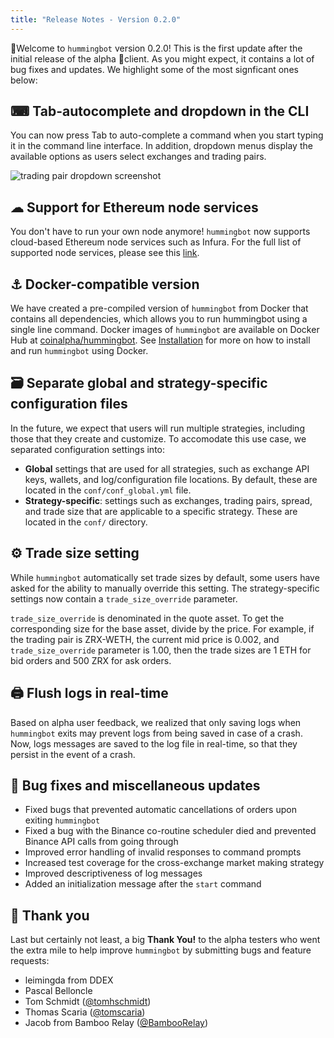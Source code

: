 ```yaml
---
title: "Release Notes - Version 0.2.0"
---
```


🚀Welcome to `hummingbot` version 0.2.0! This is the first update after the initial release of the alpha 🐣client. As you might expect, it contains a lot of bug fixes and updates. We highlight some of the most signficant ones below:

## ⌨ Tab-autocomplete and dropdown in the CLI

You can now press Tab to auto-complete a command when you start typing it in the command line interface. In addition, dropdown menus display the available options as users select exchanges and trading pairs.

![trading pair dropdown screenshot](/assets/img/trading-pair-dropdown.png)

## ☁ Support for Ethereum node services

You don't have to run your own node anymore! `hummingbot` now supports cloud-based Ethereum node services such as Infura. For the full list of supported node services, please see this [link](/faq-technical/#option-2-third-party-providers).

## ⚓ Docker-compatible version

We have created a pre-compiled version of `hummingbot` from Docker that contains all dependencies, which allows you to run hummingbot using a single line command. Docker images of `hummingbot` are available on Docker Hub at [coinalpha/hummingbot](https://hub.docker.com/r/coinalpha/hummingbot). See [Installation](/installation/#option-1-run-hummingbot-using-docker) for more on how to install and run `hummingbot` using Docker.

## 🗃 Separate global and strategy-specific configuration files

In the future, we expect that users will run multiple strategies, including those that they create and customize. To accomodate this use case, we separated configuration settings into:

- **Global** settings that are used for all strategies, such as exchange API keys, wallets, and log/configuration file locations. By default, these are located in the `conf/conf_global.yml` file.
- **Strategy-specific**: settings such as exchanges, trading pairs, spread, and trade size that are applicable to a specific strategy. These are located in the `conf/` directory.

## ⚙ Trade size setting

While `hummingbot` automatically set trade sizes by default, some users have asked for the ability to manually override this setting. The strategy-specific settings now contain a `trade_size_override` parameter.

`trade_size_override` is denominated in the quote asset. To get the corresponding size for the base asset, divide by the price. For example, if the trading pair is ZRX-WETH, the current mid price is 0.002, and `trade_size_override` parameter is 1.00, then the trade sizes are 1 ETH for bid orders and 500 ZRX for ask orders.

## 🖨 Flush logs in real-time

Based on alpha user feedback, we realized that only saving logs when `hummingbot` exits may prevent logs from being saved in case of a crash. Now, logs messages are saved to the log file in real-time, so that they persist in the event of a crash.

## 🐞 Bug fixes and miscellaneous updates

- Fixed bugs that prevented automatic cancellations of orders upon exiting `hummingbot`
- Fixed a bug with the Binance co-routine scheduler died and prevented Binance API calls from going through
- Improved error handling of invalid responses to command prompts
- Increased test coverage for the cross-exchange market making strategy
- Improved descriptiveness of log messages
- Added an initialization message after the `start` command

## 🙏 Thank you

Last but certainly not least, a big **Thank You!** to the alpha testers who went the extra mile to help improve `hummingbot` by submitting bugs and feature requests:

- leimingda from DDEX
- Pascal Belloncle
- Tom Schmidt ([@tomhschmidt](https://twitter.com/tomhschmidt))
- Thomas Scaria ([@tomscaria](https://twitter.com/tomscaria))
- Jacob from Bamboo Relay ([@BambooRelay](https://twitter.com/BambooRelay))
